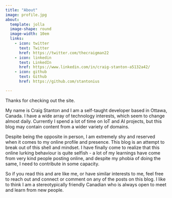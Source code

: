 ```yaml
---
title: "About"
image: profile.jpg
about:
  template: jolla
  image-shape: round
  image-width: 10em
  links:
    - icon: twitter
      text: Twitter
      href: https://twitter.com/thecraigman22
    - icon: linkedin
      text: LinkedIn
      href: https://www.linkedin.com/in/craig-stanton-a5132a42/
    - icon: github
      text: Github
      href: https://github.com/stantonius

---
```


Thanks for checking out the site.

My name is Craig Stanton and I am a self-taught developer based in Ottawa, Canada. I have a wide array of technology interests, which seem to change almost daily. Currently I spend a lot of time on IoT and AI projects, but this blog may contain content from a wider variety of domains.

Despite being the opposite in person, I am extremely shy and reserved when it comes to my online profile and presence. This blog is an attempt to break out of this shell and mindset. I have finally come to realize that this online lurking behaviour is quite selfish - a lot of my learnings have come from very kind people posting online, and despite my phobia of doing the same, I need to contribute in some capacity.

So if you read this and are like me, or have similar interests to me, feel free to reach out and connect or comment on any of the posts on this blog. I like to think I am a stereotypically friendly Canadian who is always open to meet and learn from new people.
